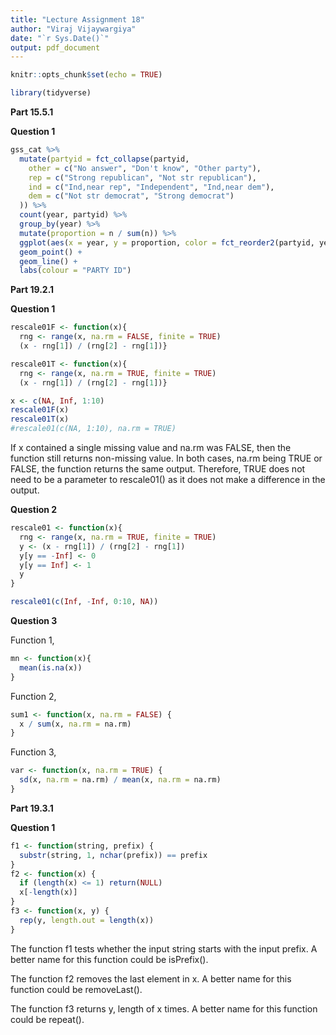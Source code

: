 ```yaml
---
title: "Lecture Assignment 18"
author: "Viraj Vijaywargiya"
date: "`r Sys.Date()`"
output: pdf_document
---
```


```r
knitr::opts_chunk$set(echo = TRUE)
```

```r
library(tidyverse)
```


\newpage 
**Part 15.5.1**

**Question 1** 

```r
gss_cat %>%
  mutate(partyid = fct_collapse(partyid,
    other = c("No answer", "Don't know", "Other party"),
    rep = c("Strong republican", "Not str republican"),
    ind = c("Ind,near rep", "Independent", "Ind,near dem"),
    dem = c("Not str democrat", "Strong democrat")
  )) %>%
  count(year, partyid) %>%
  group_by(year) %>%
  mutate(proportion = n / sum(n)) %>%
  ggplot(aes(x = year, y = proportion, color = fct_reorder2(partyid, year, proportion))) +
  geom_point() +
  geom_line() +
  labs(colour = "PARTY ID")
```

\newpage 
**Part 19.2.1**

**Question 1** 

```r
rescale01F <- function(x){
  rng <- range(x, na.rm = FALSE, finite = TRUE)
  (x - rng[1]) / (rng[2] - rng[1])}

rescale01T <- function(x){
  rng <- range(x, na.rm = TRUE, finite = TRUE)
  (x - rng[1]) / (rng[2] - rng[1])}

x <- c(NA, Inf, 1:10)
rescale01F(x)
rescale01T(x)
#rescale01(c(NA, 1:10), na.rm = TRUE)
```

If x contained a single missing value and na.rm was FALSE, then the function still returns non-missing value. In both cases, na.rm being TRUE or FALSE, the function returns the same output. Therefore, TRUE does not need to be a parameter to rescale01() as it does not make a difference in the output. 

**Question 2**

```r
rescale01 <- function(x){
  rng <- range(x, na.rm = TRUE, finite = TRUE)
  y <- (x - rng[1]) / (rng[2] - rng[1])
  y[y == -Inf] <- 0
  y[y == Inf] <- 1
  y
}

rescale01(c(Inf, -Inf, 0:10, NA))
```

**Question 3**

Function 1,
```r
mn <- function(x){
  mean(is.na(x))
}
```

\newpage
Function 2,
```r
sum1 <- function(x, na.rm = FALSE) {
  x / sum(x, na.rm = na.rm)
}
```

Function 3,
```r
var <- function(x, na.rm = TRUE) {
  sd(x, na.rm = na.rm) / mean(x, na.rm = na.rm)
}
```

**Part 19.3.1**

**Question 1**
```r
f1 <- function(string, prefix) {
  substr(string, 1, nchar(prefix)) == prefix
}
f2 <- function(x) {
  if (length(x) <= 1) return(NULL)
  x[-length(x)]
}
f3 <- function(x, y) {
  rep(y, length.out = length(x))
}
```

The function f1 tests whether the input string starts with the input prefix. A better name for this function could be isPrefix(). 

The function f2 removes the last element in x. A better name for this function could be removeLast().

The function f3 returns y, length of x times. A better name for this function could be repeat().




